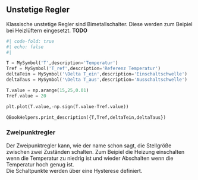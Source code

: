 ## Unstetige Regler
Klassische unstetige Regler sind Bimetallschalter. Diese werden zum Beipiel bei Heizlüftern eingesetzt. 
**TODO**

```python
#| code-fold: true
#| echo: false
#| 

T = MySymbol('T',description='Temperatur')
Tref = MySymbol('T_ref',description='Referenz Temperatur')
deltaTein = MySymbol('\Delta T_ein',description='Einschaltschwelle')
deltaTaus = MySymbol('\Delta T_aus',description='Ausschaltschwelle')

T.value = np.arange(15,25,0.01)
Tref.value = 20

plt.plot(T.value,-np.sign(T.value-Tref.value))

QBookHelpers.print_description({T,Tref,deltaTein,deltaTaus})

```

### Zweipunktregler
Der Zweipunktregler kann, wie der name schon sagt, die Stellgröße zwischen zwei Zuständen schalten. Zum Beipiel die Heizung einschalten wenn die Temperatur zu niedrig ist und wieder Abschalten wenn die Temperatur hoch genug ist.  
Die Schaltpunkte werden über eine Hysterese definiert.
